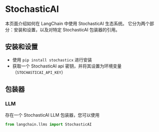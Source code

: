 # StochasticAI

本页面介绍如何在 LangChain 中使用 StochasticAI 生态系统。
它分为两个部分：安装和设置，以及对特定 StochasticAI 包装器的引用。

## 安装和设置
- 使用 `pip install stochasticx` 进行安装
- 获取一个 StochasticAI api 密钥，并将其设置为环境变量（`STOCHASTICAI_API_KEY`）

## 包装器

### LLM

存在一个 StochasticAI LLM 包装器，您可以使用
```python
from langchain.llms import StochasticAI
```